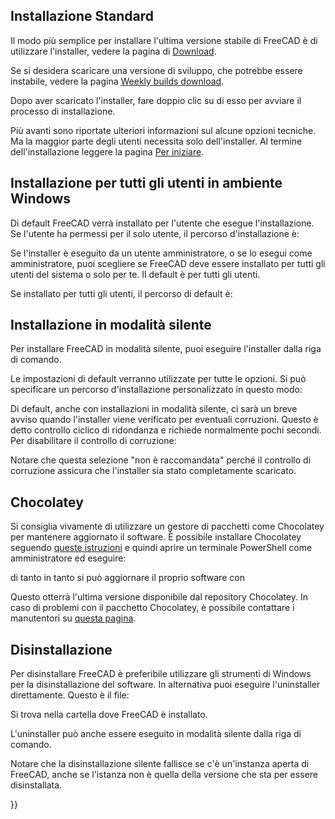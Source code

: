 <languages/>

{{docnav/it
|[[Feature_list/it|Funzionalità]]
|[[Installing_on_Linux/it|Installare in Linux]]
}}

{{TOCright}}

<span id="Standard_Installation"></span>
== Installazione Standard ==

Il modo più semplice per installare l'ultima versione stabile di FreeCAD è di utilizzare l'installer, vedere la pagina di [[Download/it|Download]].

Se si desidera scaricare una versione di sviluppo, che potrebbe essere instabile, vedere la pagina [https://github.com/FreeCAD/FreeCAD-Bundle/releases/tag/weekly-builds Weekly builds download].

Dopo aver scaricato l'installer, fare doppio clic su di esso per avviare il processo di installazione.

Più avanti sono riportate ulteriori informazioni sul alcune opzioni tecniche. Ma la maggior parte degli utenti necessita solo dell'installer. Al termine dell'installazione leggere la pagina [[Getting_started/it|Per iniziare]].

<span id="Installation_for_all_users_of_the_Windows_system"></span>
== Installazione per tutti gli utenti in ambiente Windows ==

Di default FreeCAD verrà installato per l'utente che esegue l'installazione. Se l'utente ha permessi per il solo utente, il percorso d'installazione è:
: {{FileName|C:\Users\<username>\AppData\Local\Programs\FreeCAD X.YY}}

Se l'installer è eseguito da un utente amministratore, o se lo esegui come amministratore, puoi scegliere se FreeCAD deve essere installato per tutti gli utenti del sistema o solo per te. Il default è per tutti gli utenti.

Se installato per tutti gli utenti, il percorso di default è:
: {{FileName|C:\Program Files\FreeCAD X.YY}}

<span id="Silent_Installation"></span>
== Installazione in modalità silente ==

Per installare FreeCAD in modalità silente, puoi eseguire l'installer dalla riga di comando.

{{Code|lang=text|code=
FreeCAD-~.exe /S
}}
Le impostazioni di default verranno utilizzate per tutte le opzioni. Si può specificare un percorso d'installazione personalizzato in questo modo:

{{Code|lang=text|code=
FreeCAD-~.exe /S /D=A path to FreeCAD with spaces
}}

Di default, anche con installazioni in modalità silente, ci sarà un breve avviso quando l'installer viene verificato per eventuali corruzioni. Questo è detto controllo ciclico di ridondanza e richiede normalmente pochi secondi. Per disabilitare il controllo di corruzione:

{{Code|lang=text|code=
FreeCAD-~.exe /S /NCRC
}}

Notare che questa selezione {{Incode|/NCRC}} "non è raccomandata" perché il controllo di corruzione assicura che l'installer sia stato completamente scaricato.

== Chocolatey ==

Si consiglia vivamente di utilizzare un gestore di pacchetti come Chocolatey per mantenere aggiornato il software. È possibile installare Chocolatey seguendo [https://chocolatey.org/install queste istruzioni] e quindi aprire un terminale PowerShell come amministratore ed eseguire:

{{Code|lang=text|code=
choco install freecad
}} 

di tanto in tanto si può aggiornare il proprio software con

{{Code|lang=text|code=
choco upgrade freecad
}}

Questo otterrà l'ultima versione disponibile dal repository Chocolatey. In caso di problemi con il pacchetto Chocolatey, è possibile contattare i manutentori su [https://chocolatey.org/packages/freecad questa pagina]. 

<span id="Uninstallation"></span>
== Disinstallazione ==

Per disinstallare FreeCAD è preferibile utilizzare gli strumenti di Windows per la disinstallazione del software. In alternativa puoi eseguire l'uninstaller direttamente. Questo è il file:
: {{FileName|Uninstall-FreeCAD.exe}}
Si trova nella cartella dove FreeCAD è installato.

L'uninstaller può anche essere eseguito in modalità silente dalla riga di comando.

{{Code|lang=text|code=
Uninstall-FreeCAD.exe /S}}

Notare che la disinstallazione silente fallisce se c'è un'instanza aperta di FreeCAD, anche se l'istanza non è quella della versione che sta per essere disinstallata.


{{docnav/it
|[[Feature_list/it|Funzionalità]]
|[[Installing_on_Linux/it|Installare in Linux]]
}}

{{Userdocnavi{{#translation:}}}}